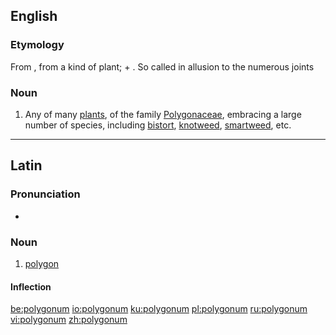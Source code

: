 {{also|Polygonum}}
==English==

===Etymology===
From {{etyl|NL.|en}}, from {{etyl|grc|en}} a kind of plant; {{m|grc|πολύς||many, much}} + {{m|grc|γωνία||corner, angle}}. So called in allusion to the numerous joints

===Noun===
{{en-noun}}

# {{context|botany|lang=en}} Any of many [[plant]]s, of the family [[Polygonaceae]], embracing a large number of species, including [[bistort]], [[knotweed]], [[smartweed]], etc.

----
==Latin==

===Pronunciation===
* {{la-pronunc|polygōnum}}

===Noun===
{{la-noun|polygōnum|polygoni|polygōnī|n|second}}

# {{context|mathematics|lang=la}} [[polygon]]

====Inflection====
{{la-decl-2nd-N|polygōn}}

[[be:polygonum]]
[[io:polygonum]]
[[ku:polygonum]]
[[pl:polygonum]]
[[ru:polygonum]]
[[vi:polygonum]]
[[zh:polygonum]]